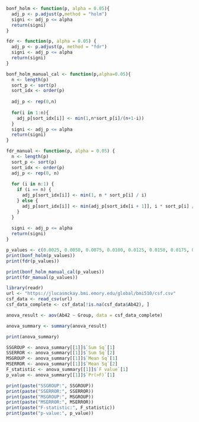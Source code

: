 ```r

bonf_holm <- function(p, alpha = 0.05){
  adj_p <- p.adjust(p,method = "holm")
  signi <- adj_p <= alpha
  return(signi)
}

fdr <- function(p, alpha = 0.05) {
  adj_p <- p.adjust(p, method = "fdr")
  signi <- adj_p <= alpha
  return(signi)
}

bonf_holm_manual_cal <- function(p,alpha=0.05){
  n <- length(p)
  sort_p <- sort(p)
  sort_idx <- order(p)
  
  adj_p <- rep(0,n)
  
  for(i in 1:n){
    adj_p[sort_idx[i]] <- min(1,n*sort_p[i]/(n+1-i))
  }
  signi <- adj_p <= alpha
  return(signi)
}

fdr_manual <- function(p, alpha = 0.05) {
  n <- length(p)
  sort_p <- sort(p)
  sort_idx <- order(p)
  adj_p <- rep(0, n)
  
  for (i in n:1) {
    if (i == n) {
      adj_p[sort_idx[i]] <- min(1, n * sort_p[i] / i)
    } else {
      adj_p[sort_idx[i]] <- min(adj_p[sort_idx[i + 1]], i * sort_p[i] / n)
    }
  }
  
  signi <- adj_p <= alpha
  return(signi)
}

p_values <- c(0.0025, 0.0050, 0.0075, 0.0100, 0.0125, 0.0150, 0.0175, 0.0200, 0.0225, 0.0250)
print(bonf_holm(p_values))
print(fdr(p_values))

print(bonf_holm_manual_cal(p_values))
print(fdr_manual(p_values))

```

```r

library(readr)
url <- "https://jlucasmckay.bmi.emory.edu/global/bmi510/csf.csv"
csf_data <- read_csv(url)
csf_data_complete <- csf_data[!is.na(csf_data$Ab42), ]

anova_result <- aov(Ab42 ~ Group, data = csf_data_complete)

anova_summary <- summary(anova_result)

print(anova_summary)

SSGROUP <- anova_summary[[1]]$`Sum Sq`[1]
SSERROR <- anova_summary[[1]]$`Sum Sq`[2]
MSGROUP <- anova_summary[[1]]$`Mean Sq`[1]
MSERROR <- anova_summary[[1]]$`Mean Sq`[2]
F_statistic <- anova_summary[[1]]$`F value`[1]
p_value <- anova_summary[[1]]$`Pr(>F)`[1]

print(paste("SSGROUP:", SSGROUP))
print(paste("SSERROR:", SSERROR))
print(paste("MSGROUP:", MSGROUP))
print(paste("MSERROR:", MSERROR))
print(paste("F-statistic:", F_statistic))
print(paste("p-value:", p_value))


```

